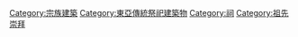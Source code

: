 {{catmore}}
{{Commonscat|Ancestral halls}}

[[Category:宗族建築|Category:宗族建築]]
[[Category:東亞傳統祭祀建築物|Category:東亞傳統祭祀建築物]]
[[Category:祠|Category:祠]]
[[Category:祖先崇拜|Category:祖先崇拜]]